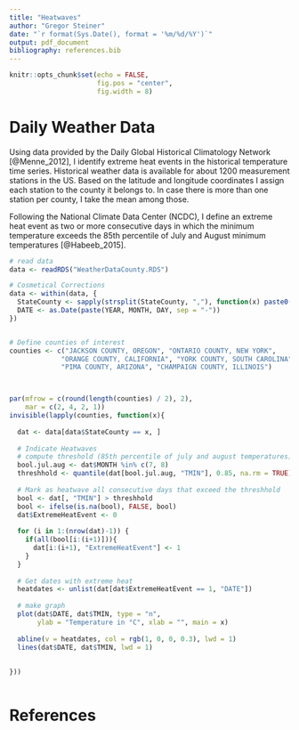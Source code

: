 ```yaml
---
title: "Heatwaves"
author: "Gregor Steiner"
date: "`r format(Sys.Date(), format = '%m/%d/%Y')`"
output: pdf_document
bibliography: references.bib  
---
```


```r
knitr::opts_chunk$set(echo = FALSE,
                      fig.pos = "center",
                      fig.width = 8)
```


# Daily Weather Data

Using data provided by the Daily Global Historical Climatology Network [@Menne_2012], I identify extreme heat events in the historical temperature time series. Historical weather data is available for about 1200 measurement stations in the US. Based on the latitude and longitude coordinates I assign each station to the county it belongs to. In case there is more than one station per county, I take the mean among those.

Following the National Climate Data Center (NCDC), I define an extreme heat event as two or more consecutive days in which the minimum temperature exceeds the 85th percentile of July and August minimum temperatures [@Habeeb_2015]. 


```r
# read data
data <- readRDS("WeatherDataCounty.RDS")

# Cosmetical Corrections
data <- within(data, {
  StateCounty <- sapply(strsplit(StateCounty, ","), function(x) paste0(toupper(x[2]), " COUNTY", ", ", toupper(x[1])))
  DATE <- as.Date(paste(YEAR, MONTH, DAY, sep = "-"))
})


# Define counties of interest
counties <- c("JACKSON COUNTY, OREGON", "ONTARIO COUNTY, NEW YORK",
             "ORANGE COUNTY, CALIFORNIA", "YORK COUNTY, SOUTH CAROLINA",
             "PIMA COUNTY, ARIZONA", "CHAMPAIGN COUNTY, ILLINOIS")



par(mfrow = c(round(length(counties) / 2), 2),
    mar = c(2, 4, 2, 1))
invisible(lapply(counties, function(x){
  
  dat <- data[data$StateCounty == x, ]
  
  # Indicate Heatwaves
  # compute threshold (85th percentile of july and august temperatures)
  bool.jul.aug <- dat$MONTH %in% c(7, 8) 
  threshhold <- quantile(dat[bool.jul.aug, "TMIN"], 0.85, na.rm = TRUE)
  
  # Mark as heatwave all consecutive days that exceed the threshhold
  bool <- dat[, "TMIN"] > threshhold
  bool <- ifelse(is.na(bool), FALSE, bool)
  dat$ExtremeHeatEvent <- 0
  
  for (i in 1:(nrow(dat)-1)) {
    if(all(bool[i:(i+1)])){
      dat[i:(i+1), "ExtremeHeatEvent"] <- 1
    }
  }
  
  # Get dates with extreme heat
  heatdates <- unlist(dat[dat$ExtremeHeatEvent == 1, "DATE"])
  
  # make graph
  plot(dat$DATE, dat$TMIN, type = "n",
       ylab = "Temperature in °C", xlab = "", main = x)
  
  abline(v = heatdates, col = rgb(1, 0, 0, 0.3), lwd = 1)
  lines(dat$DATE, dat$TMIN, lwd = 1)
  
  
}))



```





<!-- ```{r} -->
<!-- ########## Fatal Crash Data ########## -->
<!-- dat.crash <- haven::read_dta("20140100_indiv_records.dta") -->

<!-- # only keep relevant dates -->
<!-- dat.crash <- dat.crash[dat.crash$date >= as.Date("2003-01-01"), ] -->

<!-- # aggregate by county and state -->
<!-- crash.agg <- aggregate(list(Cases = dat.crash$st_case), -->
<!--                        by = list( -->
<!--                          Date = dat.crash$date, -->
<!--                          State = dat.crash$state, -->
<!--                          County = dat.crash$county -->
<!--                          ), -->
<!--                        FUN = length) -->
<!-- crash.agg <- crash.agg[order(crash.agg$State, crash.agg$County, crash.agg$Date), ] -->


<!-- ``` -->



# References



